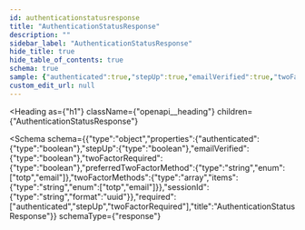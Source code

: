 ```yaml
---
id: authenticationstatusresponse
title: "AuthenticationStatusResponse"
description: ""
sidebar_label: "AuthenticationStatusResponse"
hide_title: true
hide_table_of_contents: true
schema: true
sample: {"authenticated":true,"stepUp":true,"emailVerified":true,"twoFactorRequired":true,"preferredTwoFactorMethod":"totp","twoFactorMethods":["totp"],"sessionId":"3fa85f64-5717-4562-b3fc-2c963f66afa6"}
custom_edit_url: null
---
```



<Heading
  as={"h1"}
  className={"openapi__heading"}
  children={"AuthenticationStatusResponse"}
>
</Heading>





<Schema
  schema={{"type":"object","properties":{"authenticated":{"type":"boolean"},"stepUp":{"type":"boolean"},"emailVerified":{"type":"boolean"},"twoFactorRequired":{"type":"boolean"},"preferredTwoFactorMethod":{"type":"string","enum":["totp","email"]},"twoFactorMethods":{"type":"array","items":{"type":"string","enum":["totp","email"]}},"sessionId":{"type":"string","format":"uuid"}},"required":["authenticated","stepUp","twoFactorRequired"],"title":"AuthenticationStatusResponse"}}
  schemaType={"response"}
>
  
</Schema>
            